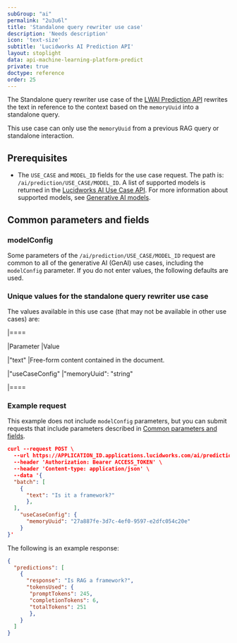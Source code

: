 ```yaml
---
subGroup: "ai"
permalink: "2u3u6l"
title: 'Standalone query rewriter use case'
description: 'Needs description'
icon: 'text-size'
subtitle: 'Lucidworks AI Prediction API'
layout: stoplight
data: api-machine-learning-platform-predict
private: true
doctype: reference
order: 25
---
```


The Standalone query rewriter use case of the [LWAI Prediction API](/lw-platform/ai/8bx4m9/prediction-api) rewrites the text in reference to the context based on the `memoryUuid` into a standalone query.

This use case can only use the `memoryUuid` from a previous RAG query or standalone interaction.

## Prerequisites

* The `USE_CASE` and `MODEL_ID` fields for the use case request. The path is: `/ai/prediction/USE_CASE/MODEL_ID`. A list of supported models is returned in the [Lucidworks AI Use Case API](/lw-platform/ai/0stpyb/use-case-api). For more information about supported models, see [Generative AI models](/lw-platform/ai/r7ai90/generative-ai#generative-ai-models).

## Common parameters and fields 

### modelConfig

Some parameters of the `/ai/prediction/USE_CASE/MODEL_ID` request are common to all of the generative AI (GenAI) use cases, including the `modelConfig` parameter. If you do not enter values, the following defaults are used.

### Unique values for the standalone query rewriter use case

The values available in this use case (that may not be available in other use cases) are:

|====

|Parameter |Value

|"text" |Free-form content contained in the document.

|"useCaseConfig" |"memoryUuid": "string"

|====

### Example request

This example does not include `modelConfig` parameters, but you can submit requests that include parameters described in [Common parameters and fields](#common-parameters-and-fields).

```json
curl --request POST \
  --url https://APPLICATION_ID.applications.lucidworks.com/ai/prediction/standalone_query_rewriter/MODEL_ID \
  --header 'Authorization: Bearer ACCESS_TOKEN' \
  --header 'Content-type: application/json' \
  --data '{
  "batch": [
    {
      "text": "Is it a framework?"
      },
  ],
    "useCaseConfig": {
      "memoryUuid": "27a887fe-3d7c-4ef0-9597-e2dfc054c20e"
    }
}'
```

The following is an example response:

```json
{
  "predictions": [
    {
      "response": "Is RAG a framework?", 
      "tokensUsed": {
       "promptTokens": 245,
       "completionTokens": 6,
       "totalTokens": 251
       },
    }
  ]
}
```
